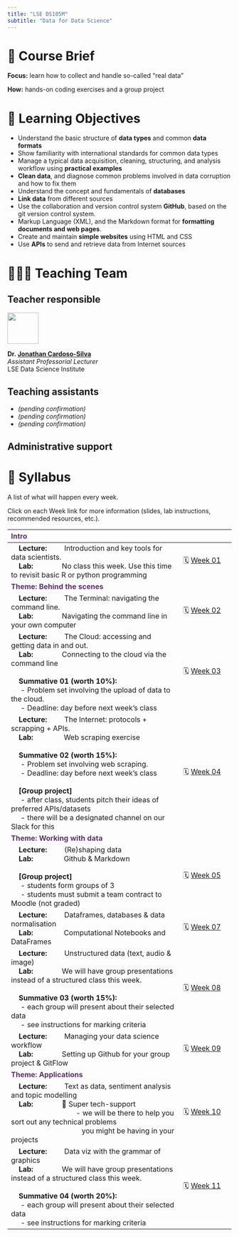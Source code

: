 ```yaml
---
title: "LSE DS105M"
subtitle: "Data for Data Science"
---
```


# 📑 Course Brief

**Focus:** learn how to collect and handle so-called "real data"

**How:** hands-on coding exercises and a group project

# 🎯 Learning Objectives

- Understand the basic structure of **data types** and common **data formats**
- Show familiarity with international standards for common data types
- Manage a typical data acquisition, cleaning, structuring, and analysis workflow using **practical examples**
- **Clean data**, and diagnose common problems involved in data corruption and how to fix them
- Understand the concept and fundamentals of **databases**
- **Link data** from different sources
- Use the collaboration and version control system **GitHub**, based on the git version control system.
- Markup Language (XML), and the Markdown format for **formatting documents and web pages**.
- Create and maintain **simple websites** using HTML and CSS
- Use **APIs** to send and retrieve data from Internet sources 

# 🧑🏻‍🏫 Teaching Team

::: {.panel-tabset}
## Teacher responsible

![](/figures/JonathanCardosoSilva_2022.jpg){fig-align="left" fig-alt="Photo of Dr. Jonathan Cardoso-Silva" width="5em"}  

**Dr. [Jonathan Cardoso-Silva](https://www.lse.ac.uk/DSI/People/Jonathan-Cardoso-Silva)** <br/>
_Assistant Professorial Lecturer_ <br/>
LSE Data Science Institute

## Teaching assistants

- _(pending confirmation)_
- _(pending confirmation)_
- _(pending confirmation)_ 

## Administrative support

<mark class="todo"></mark>
:::

# 📓 Syllabus

A list of what will happen every week. 

Click on each Week link for more information (slides, lab instructions, recommended resources, etc.).

| <font color="#5E3168">**Intro**</font>                                               |                  |
|:----------------------------------------------------------|------------------|
| &nbsp;&nbsp;&nbsp;&nbsp;<font>**Lecture:**</font>&nbsp;&nbsp;&nbsp;&nbsp;&nbsp;&nbsp;&nbsp;&nbsp; Introduction and key tools for data scientists.<br/>&nbsp;&nbsp;&nbsp;&nbsp;<font>**Lab:**</font>&nbsp;&nbsp;&nbsp;&nbsp;&nbsp;&nbsp;&nbsp;&nbsp;&nbsp;&nbsp;&nbsp;&nbsp;&nbsp;&nbsp; No class this week. Use this time to revisit basic R or python programming | 🗓️ [Week 01](/weeks/week01.html) |
| <font color="#5E3168">**Theme: Behind the scenes**</font>                                  |                  |
| &nbsp;&nbsp;&nbsp;&nbsp;<font>**Lecture:**</font>&nbsp;&nbsp;&nbsp;&nbsp;&nbsp;&nbsp;&nbsp;&nbsp; The Terminal: navigating the command line.<br/>&nbsp;&nbsp;&nbsp;&nbsp;<font>**Lab:**</font>&nbsp;&nbsp;&nbsp;&nbsp;&nbsp;&nbsp;&nbsp;&nbsp;&nbsp;&nbsp;&nbsp;&nbsp;&nbsp;&nbsp;&nbsp;Navigating the command line in your own computer| 🗓️ [Week 02]() |
|&nbsp;&nbsp;&nbsp;&nbsp;<font>**Lecture:**</font>&nbsp;&nbsp;&nbsp;&nbsp;&nbsp;&nbsp;&nbsp;&nbsp; The Cloud: accessing and getting data in and out.<br/>&nbsp;&nbsp;&nbsp;&nbsp;<font>**Lab:**</font>&nbsp;&nbsp;&nbsp;&nbsp;&nbsp;&nbsp;&nbsp;&nbsp;&nbsp;&nbsp;&nbsp;&nbsp;&nbsp;&nbsp;&nbsp;Connecting to the cloud via the command line<br/><br/>&nbsp;&nbsp;&nbsp;&nbsp;<font>**Summative 01 (worth 10%):**</font><br/>&nbsp;&nbsp;&nbsp;&nbsp;&nbsp;- Problem set involving the upload of data to the cloud.<br/>&nbsp;&nbsp;&nbsp;&nbsp;&nbsp;- Deadline: day before next week's class| 🗓️ [Week 03]() |
|&nbsp;&nbsp;&nbsp;&nbsp;<font>**Lecture:**</font>&nbsp;&nbsp;&nbsp;&nbsp;&nbsp;&nbsp;&nbsp;&nbsp; The Internet: protocols + scrapping + APIs.<br/>&nbsp;&nbsp;&nbsp;&nbsp;<font>**Lab:**</font>&nbsp;&nbsp;&nbsp;&nbsp;&nbsp;&nbsp;&nbsp;&nbsp;&nbsp;&nbsp;&nbsp;&nbsp;&nbsp;&nbsp;&nbsp; Web scraping exercise<br/><br/>&nbsp;&nbsp;&nbsp;&nbsp;<font>**Summative 02 (worth 15%):**</font><br/>&nbsp;&nbsp;&nbsp;&nbsp;&nbsp;- Problem set involving web scraping.<br/>&nbsp;&nbsp;&nbsp;&nbsp;&nbsp;- Deadline: day before next week's class<br/><br/>&nbsp;&nbsp;&nbsp;&nbsp;<font>**[Group project]**</font><br/>&nbsp;&nbsp;&nbsp;&nbsp;&nbsp;- after class, students pitch their ideas of preferred APIs/datasets<br/>&nbsp;&nbsp;&nbsp;&nbsp;&nbsp;- there will be a designated channel on our Slack for this|🗓️ [Week 04]()|
| <font color="#5E3168">**Theme: Working with data**</font>                                |                  |
| &nbsp;&nbsp;&nbsp;&nbsp;<font>**Lecture:**</font>&nbsp;&nbsp;&nbsp;&nbsp;&nbsp;&nbsp;&nbsp;&nbsp; (Re)shaping data<br/>&nbsp;&nbsp;&nbsp;&nbsp;<font>**Lab:**</font>&nbsp;&nbsp;&nbsp;&nbsp;&nbsp;&nbsp;&nbsp;&nbsp;&nbsp;&nbsp;&nbsp;&nbsp;&nbsp;&nbsp;&nbsp; Github & Markdown<br/><br/>&nbsp;&nbsp;&nbsp;&nbsp;<font>**[Group project]**</font><br/>&nbsp;&nbsp;&nbsp;&nbsp;&nbsp;- students form groups of 3<br/>&nbsp;&nbsp;&nbsp;&nbsp;&nbsp;- students must submit a team contract to Moodle (not graded) | 🗓️ [Week 05]() |
| &nbsp;&nbsp;&nbsp;&nbsp;<font>**Lecture:**</font>&nbsp;&nbsp;&nbsp;&nbsp;&nbsp;&nbsp;&nbsp;&nbsp; Dataframes, databases & data normalisation<br/>&nbsp;&nbsp;&nbsp;&nbsp;<font>**Lab:**</font>&nbsp;&nbsp;&nbsp;&nbsp;&nbsp;&nbsp;&nbsp;&nbsp;&nbsp;&nbsp;&nbsp;&nbsp;&nbsp;&nbsp;&nbsp; Computational Notebooks and DataFrames | 🗓️ [Week 07]() |
| &nbsp;&nbsp;&nbsp;&nbsp;<font>**Lecture:**</font>&nbsp;&nbsp;&nbsp;&nbsp;&nbsp;&nbsp;&nbsp;&nbsp; Unstructured data (text, audio & image)<br/>&nbsp;&nbsp;&nbsp;&nbsp;<font>**Lab:**</font>&nbsp;&nbsp;&nbsp;&nbsp;&nbsp;&nbsp;&nbsp;&nbsp;&nbsp;&nbsp;&nbsp;&nbsp;&nbsp;&nbsp; We will have group presentations instead of a structured class this week.<br/><br/>&nbsp;&nbsp;&nbsp;&nbsp;<font>**Summative 03 (worth 15%):**</font><br/>&nbsp;&nbsp;&nbsp;&nbsp;&nbsp;- each group will present about their selected data<br/>&nbsp;&nbsp;&nbsp;&nbsp;&nbsp;- see instructions for marking criteria | 🗓️ [Week 08]() |
| &nbsp;&nbsp;&nbsp;&nbsp;<font>**Lecture:**</font>&nbsp;&nbsp;&nbsp;&nbsp;&nbsp;&nbsp;&nbsp;&nbsp; Managing your data science workflow<br/>&nbsp;&nbsp;&nbsp;&nbsp;<font>**Lab:**</font>&nbsp;&nbsp;&nbsp;&nbsp;&nbsp;&nbsp;&nbsp;&nbsp;&nbsp;&nbsp;&nbsp;&nbsp;&nbsp;&nbsp;&nbsp;Setting up Github for your group project & GitFlow | 🗓️ [Week 09]()|
| <font color="#5E3168">**Theme: Applications**</font>                                         |                  |
| &nbsp;&nbsp;&nbsp;&nbsp;<font>**Lecture:**</font>&nbsp;&nbsp;&nbsp;&nbsp;&nbsp;&nbsp;&nbsp;&nbsp; Text as data, sentiment analysis and topic modelling<br/>&nbsp;&nbsp;&nbsp;&nbsp;<font>**Lab:**</font>&nbsp;&nbsp;&nbsp;&nbsp;&nbsp;&nbsp;&nbsp;&nbsp;&nbsp;&nbsp;&nbsp;&nbsp;&nbsp;&nbsp; 🦸 Super tech-support<br/>&nbsp;&nbsp;&nbsp;&nbsp;&nbsp;&nbsp;&nbsp;&nbsp;&nbsp;&nbsp;&nbsp;&nbsp;&nbsp;&nbsp;&nbsp;&nbsp;&nbsp;&nbsp;&nbsp;&nbsp;&nbsp;&nbsp;&nbsp;&nbsp;&nbsp;&nbsp;&nbsp;&nbsp;&nbsp;&nbsp;&nbsp;&nbsp;&nbsp; - we will be there to help you sort out any technical problems<br/>&nbsp;&nbsp;&nbsp;&nbsp;&nbsp;&nbsp;&nbsp;&nbsp;&nbsp;&nbsp;&nbsp;&nbsp;&nbsp;&nbsp;&nbsp;&nbsp;&nbsp;&nbsp;&nbsp;&nbsp;&nbsp;&nbsp;&nbsp;&nbsp;&nbsp;&nbsp;&nbsp;&nbsp;&nbsp;&nbsp;&nbsp;&nbsp;&nbsp;&nbsp;&nbsp;&nbsp; you might be having in your projects | 🗓️ [Week 10]() |
| &nbsp;&nbsp;&nbsp;&nbsp;<font>**Lecture:**</font>&nbsp;&nbsp;&nbsp;&nbsp;&nbsp;&nbsp;&nbsp;&nbsp; Data viz with the grammar of graphics<br/>&nbsp;&nbsp;&nbsp;&nbsp;<font>**Lab:**</font>&nbsp;&nbsp;&nbsp;&nbsp;&nbsp;&nbsp;&nbsp;&nbsp;&nbsp;&nbsp;&nbsp;&nbsp;&nbsp;&nbsp; We will have group presentations instead of a structured class this week.<br/><br/>&nbsp;&nbsp;&nbsp;&nbsp;<font>**Summative 04 (worth 20%):**</font><br/>&nbsp;&nbsp;&nbsp;&nbsp;&nbsp;- each group will present about their selected data<br/>&nbsp;&nbsp;&nbsp;&nbsp;&nbsp;- see instructions for marking criteria | 🗓️ [Week 11]()  |